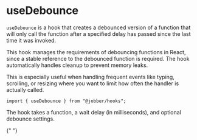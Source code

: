 
<Meta title="Hooks/useDebounce" />

# useDebounce

`useDebounce` is a hook that creates a debounced version of a function that will
only call the function after a specified delay has passed since the last time it
was invoked.

This hook manages the requirements of debouncing functions in React, since a
stable reference to the debounced function is required. The hook automatically
handles cleanup to prevent memory leaks.

This is especially useful when handling frequent events like typing, scrolling,
or resizing where you want to limit how often the handler is actually called.

```tsx
import { useDebounce } from "@jobber/hooks";
```

The hook takes a function, a wait delay (in milliseconds), and optional debounce
settings.

<Canvas>
  <UseDebounce />
</Canvas>{" "}
